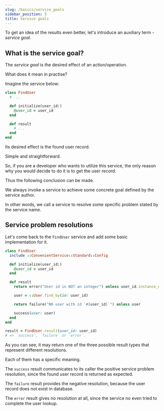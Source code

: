 ```yaml
---
slug: /basics/service_goals
sidebar_position: 5
title: Service goals
---
```


To get an idea of the results even better, let's introduce an auxiliary term - *service goal*.

## What is the service goal?

The *service goal* is the desired effect of an action/operation.

What does it mean in practise?

Imagine the service below:

```ruby
class FindUser
  # ...

  def initialize(user_id:)
    @user_id = user_id
  end

  def result
    # ...
  end
end
```

Its desired effect is the found user record.

Simple and straightforward.

So, if you are a developer who wants to utilize this service, the only reason why you would decide to do it is to get the user record.

Thus the following conclusion can be made.

We always invoke a service to achieve some concrete goal defined by the service author.

In other words, we call a service to resolve some specific problem stated by the service name.

## Service problem resolutions

Let's come back to the `FindUser` service and add some basic implementation for it.

```ruby
class FindUser
  include ::ConvenientService::Standard::Config

  def initialize(user_id:)
    @user_id = user_id
  end

  def result
    return error("User id in NOT an integer") unless user_id.instance_of?(::Integer)

    user = ::User.find_by(id: user_id)

    return failure("NO user with id `#{user_id}`") unless user

    success(user: user)
  end
end
```

```ruby
result = FindUser.result(user_id: user_id)
# => `success`, `failure` or `error`.
```

As you can see, it may return one of the three possible result types that represent different resolutions.

Each of them has a specific meaning.

The `success` result communicates to its caller the positive service problem resolution, since the found user record is returned as expected.

The `failure` result provides the negative resolution, because the user record does not exist in database.

The `error` result gives no resolution at all, since the service no even tried to complete the user lookup.
